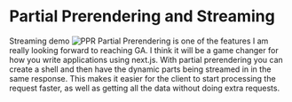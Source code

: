 


<Columns columns={2}>
<Column>
<CentralContent>

# Partial Prerendering and Streaming

<Link href="https://next15-canary.vercel.app/react.paris" target="_blank">Streaming demo</Link>


</CentralContent>
</Column>
<Column className="flex flex-col justify-center items-center h-full gap-2">
    <Image src={PPR} alt="PPR"/>
</Column>
</Columns>

<Notes>
Partial Prerendering is one of the features I am really looking forward to reaching GA. I think it will be a game changer for how you write applications using next.js. With partial prerendering you can create a shell and then have the dynamic parts being streamed in in the same response. This makes it easier for the client to start processing the request faster, as well as getting all the data without doing extra requests. 
</Notes>